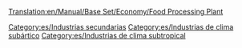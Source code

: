 [[Translation:en/Manual/Base Set/Economy/Food Processing Plant]]

{{es/Industrias| nombre=Planta procesadora de alimentos
| imagen=Foodprocplant.png
| climas=[[es/Subártico|Subártico]], [[es/Subtropical|Subtropical]]
| acepta=[[es/Manual/Base Set/Economy/Ganado|Ganado]], [[es/Manual/Base Set/Economy/Trigo|Trigo]] (clima subártico), <br/>[[es/Manual/Base Set/Economy/Fruta|Fruta]], [[es/Manual/Base Set/Economy/Maíz|Maíz]] (clima subtropical)
| produce=[[es/Manual/Base Set/Economy/Alimentos|Alimentos]]
| notas= Solo existe en los climas [[es/subártico|subártico]] y [[es/subtropical|subtropical]] (no existe en el clima templado ni en fantasía). <br/>En el clima subártico los alimentos son necesarios para que los pueblos por encima de la línea de nieve crezcan. <br/>En el clima subtropical son necesarios los alimentos y el agua para que los pueblos de los desiertos crezcan.
}}


[[Category:es/Industrias secundarias]]
[[Category:es/Industrias de clima subártico]]
[[Category:es/Industrias de clima subtropical]]